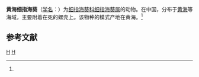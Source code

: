 {{Speciesbox
| taxon = Metridium huanghaiensis
| binomial_authority = (Pei, 1998)<ref name='id9796'>{{cite web| url =http://www.bioinfo.cn/db05/BjdwSpecies.php?action=view&id=9796| title =黄海细指海葵| work =《中国动物物种编目数据库》| publisher =中国科学院微生物研究所| author =中国科学院动物研究所| accessdate =2009-04-16| deadurl =yes| archiveurl =https://web.archive.org/web/20160304235713/http://www.bioinfo.cn/db05/BjdwSpecies.php?action=view&id=9796| archivedate =2016-03-04}}</ref>
}}

'''黄海细指海葵'''（[[学名|学名]]：{{lang|la|''Metridium huanghaiensis''}}）为[[细指海葵科|细指海葵科]][[细指海葵属|细指海葵属]]的动物。在中国，分布于[[黄海|黄海]]等海域，主要附着在死的螺壳上。该物种的模式产地在黄海。<ref name='id9796'/>

== 参考文献 ==
{{reflist}}

{{taxonbar}}
[[Category:_1998年描述的动物|H]]
[[Category:细指海葵属|H]]